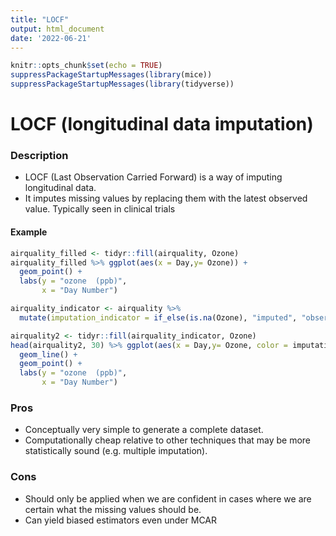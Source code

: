 ```yaml
---
title: "LOCF"
output: html_document
date: '2022-06-21'
---
```


```r
knitr::opts_chunk$set(echo = TRUE)
suppressPackageStartupMessages(library(mice))
suppressPackageStartupMessages(library(tidyverse))
```

# LOCF (longitudinal data imputation)

### Description
* LOCF (Last Observation Carried Forward) is a way of imputing longitudinal data.
* It imputes missing values by replacing them with the latest observed value. Typically seen in clinical trials
  
#### Example
```r
airquality_filled <- tidyr::fill(airquality, Ozone)
airquality_filled %>% ggplot(aes(x = Day,y= Ozone)) + 
  geom_point() + 
  labs(y = "ozone  (ppb)",
       x = "Day Number")
```

```r
airquality_indicator <- airquality %>% 
  mutate(imputation_indicator = if_else(is.na(Ozone), "imputed", "observed"))

airquality2 <- tidyr::fill(airquality_indicator, Ozone)
head(airquality2, 30) %>% ggplot(aes(x = Day,y= Ozone, color = imputation_indicator)) + 
  geom_line() + 
  geom_point() + 
  labs(y = "ozone  (ppb)",
       x = "Day Number")
```

### Pros

* Conceptually very simple to generate a complete dataset.
* Computationally cheap relative to other techniques that may be more statistically sound (e.g. multiple imputation).


### Cons
* Should only be applied when we are confident in cases where we are certain what the missing values should be.
* Can yield biased estimators even under MCAR 


